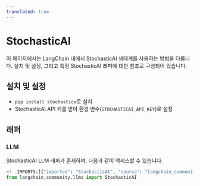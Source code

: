 ```yaml
---
translated: true
---
```


# StochasticAI

이 페이지에서는 LangChain 내에서 StochasticAI 생태계를 사용하는 방법을 다룹니다.
설치 및 설정, 그리고 특정 StochasticAI 래퍼에 대한 참조로 구성되어 있습니다.

## 설치 및 설정

- `pip install stochasticx`로 설치
- StochasticAI API 키를 받아 환경 변수(`STOCHASTICAI_API_KEY`)로 설정

## 래퍼

### LLM

StochasticAI LLM 래퍼가 존재하며, 다음과 같이 액세스할 수 있습니다.

```python
<!--IMPORTS:[{"imported": "StochasticAI", "source": "langchain_community.llms", "docs": "https://api.python.langchain.com/en/latest/llms/langchain_community.llms.stochasticai.StochasticAI.html", "title": "StochasticAI"}]-->
from langchain_community.llms import StochasticAI
```
